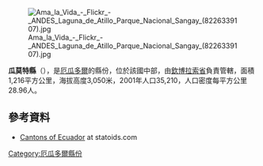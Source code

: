 [[Image:Ama_la_Vida_-_Flickr_-_ANDES_Laguna_de_Atillo_Parque_Nacional_Sangay_(8226339107).jpg|right]]

{{Coord|1|56|0|S|78|43|0|W|display=title}}

'''瓜莫特縣'''（{{lang-es|Cantón Guamote}}），是[[厄瓜多爾|厄瓜多爾]]的縣份，位於該國中部，由[[欽博拉索省|欽博拉索省]]負責管轄，面積1,216平方公里，海拔高度3,050米，2001年人口35,210，人口密度每平方公里28.96人。

==參考資料==
*[http://www.statoids.com/yec.html Cantons of Ecuador] {{Wayback|url=http://www.statoids.com/yec.html |date=20110628180130 }} at statoids.com

{{厄瓜多爾縣份}}

[[Category:厄瓜多爾縣份|Category:厄瓜多爾縣份]]


{{Ecuador-geo-stub}}